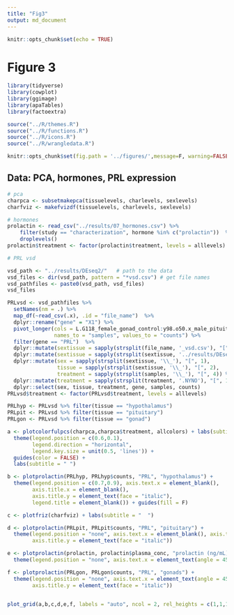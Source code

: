 ```yaml
---
title: "Fig3"
output: md_document
---
```


```r
knitr::opts_chunk$set(echo = TRUE)
```

# Figure 3

```r
library(tidyverse)
library(cowplot)
library(ggimage)
library(apaTables)
library(factoextra)

source("../R/themes.R") 
source("../R/functions.R")
source("../R/icons.R")
source("../R/wrangledata.R")

knitr::opts_chunk$set(fig.path = '../figures/',message=F, warning=FALSE)
```

## Data: PCA, hormones, PRL expression

```r
# pca
charpca <- subsetmakepca(tissuelevels, charlevels, sexlevels)	
charfviz <- makefvizdf(tissuelevels, charlevels, sexlevels)

# hormones
prolactin <- read_csv("../results/07_hormones.csv") %>%
    filter(study == "characterization", hormone %in% c("prolactin"))  %>% 
    droplevels() 
prolactin$treatment <- factor(prolactin$treatment, levels = alllevels)

# PRL vsd

vsd_path <- "../results/DEseq2/"   # path to the data
vsd_files <- dir(vsd_path, pattern = "*vsd.csv") # get file names
vsd_pathfiles <- paste0(vsd_path, vsd_files)
vsd_files

PRLvsd <- vsd_pathfiles %>%
  setNames(nm = .) %>% 
  map_df(~read_csv(.x), .id = "file_name")  %>% 
  dplyr::rename("gene" = "X1") %>% 
  pivot_longer(cols = L.G118_female_gonad_control:y98.o50.x_male_pituitary_inc.d3, 
               names_to = "samples", values_to = "counts") %>%
  filter(gene == "PRL")  %>%
  dplyr::mutate(sextissue = sapply(strsplit(file_name, '_vsd.csv'), "[", 1)) %>%
  dplyr::mutate(sextissue = sapply(strsplit(sextissue, '../results/DEseq2/'), "[", 2)) %>%
  dplyr::mutate(sex = sapply(strsplit(sextissue, '\\_'), "[", 1),
                tissue = sapply(strsplit(sextissue, '\\_'), "[", 2),
                treatment = sapply(strsplit(samples, '\\_'), "[", 4)) %>%
  dplyr::mutate(treatment = sapply(strsplit(treatment, '.NYNO'), "[", 1)) %>%
  dplyr::select(sex, tissue, treatment, gene, samples, counts)
PRLvsd$treatment <- factor(PRLvsd$treatment, levels = alllevels)

PRLhyp <- PRLvsd %>% filter(tissue == "hypothalamus")
PRLpit <- PRLvsd %>% filter(tissue == "pituitary")
PRLgon <- PRLvsd %>% filter(tissue == "gonad")
```



```r


a <- plotcolorfulpcs(charpca,charpca$treatment, allcolors) + labs(subtitle = " ") +
  theme(legend.position = c(0.6,0.1), 
        legend.direction = "horizontal", 
        legend.key.size = unit(0.5, 'lines')) + 
  guides(color = FALSE) +
  labs(subtitle = " ")   

b <- plotprolactin(PRLhyp, PRLhyp$counts, "PRL", "hypothalamus") + 
  theme(legend.position = c(0.7,0.9), axis.text.x = element_blank(), 
        axis.title.x = element_blank(),
        axis.title.y = element_text(face = "italic"),
        legend.title = element_blank()) + guides(fill = F)

c <- plotfriz(charfviz) + labs(subtitle = "  ")

d <- plotprolactin(PRLpit, PRLpit$counts, "PRL", "pituitary") + 
  theme(legend.position = "none", axis.text.x = element_blank(), axis.title.x = element_blank(),
        axis.title.y = element_text(face = "italic"))

e <- plotprolactin(prolactin, prolactin$plasma_conc, "prolactin (ng/mL)", "blood") +
  theme(legend.position = "none", axis.text.x = element_text(angle = 45, hjust = 1)) 

f <- plotprolactin(PRLgon, PRLgon$counts, "PRL", "gonads") + 
  theme(legend.position = "none", axis.text.x = element_text(angle = 45, hjust = 1),
        axis.title.y = element_text(face = "italic"))


plot_grid(a,b,c,d,e,f, labels = "auto", ncol = 2, rel_heights = c(1,1,1.2))

```



